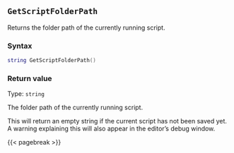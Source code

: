 ## `GetScriptFolderPath`

Returns the folder path\index{Filepaths!active script's path} of the currently running script.

### Syntax {-}

``` .lua
string GetScriptFolderPath()
```

### Return value {-}

Type: `string`

The folder path of the currently running script.

::: {.warningsection data-latex=""}
This will return an empty string if the current script has not been saved yet.
A warning explaining this will also appear in the editor's debug window.
:::

{{< pagebreak >}}